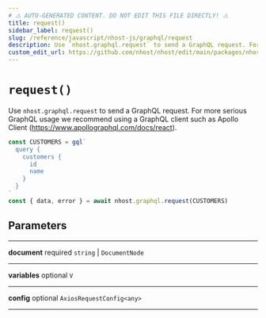 ```yaml
---
# ⚠️ AUTO-GENERATED CONTENT. DO NOT EDIT THIS FILE DIRECTLY! ⚠️
title: request()
sidebar_label: request()
slug: /reference/javascript/nhost-js/graphql/request
description: Use `nhost.graphql.request` to send a GraphQL request. For more serious GraphQL usage we recommend using a GraphQL client such as Apollo Client (https://www.apollographql.com/docs/react).
custom_edit_url: https://github.com/nhost/nhost/edit/main/packages/nhost-js/src/clients/graphql.ts#L73
---
```


# `request()`

Use `nhost.graphql.request` to send a GraphQL request. For more serious GraphQL usage we recommend using a GraphQL client such as Apollo Client (https://www.apollographql.com/docs/react).

```ts
const CUSTOMERS = gql`
  query {
    customers {
      id
      name
    }
  }
`
const { data, error } = await nhost.graphql.request(CUSTOMERS)
```

## Parameters

---

**<span className="parameter-name">document</span>** <span className="optional-status">required</span> `string` | `DocumentNode`

---

**<span className="parameter-name">variables</span>** <span className="optional-status">optional</span> `V`

---

**<span className="parameter-name">config</span>** <span className="optional-status">optional</span> `AxiosRequestConfig<any>`

---

